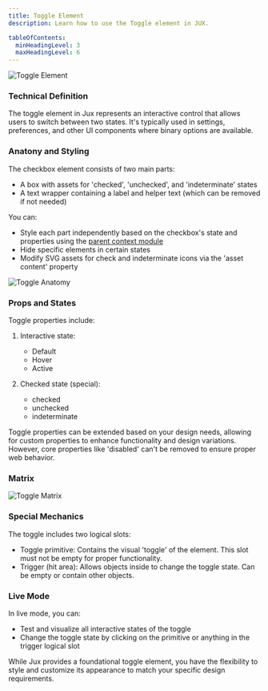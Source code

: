 ```yaml
---
title: Toggle Element
description: Learn how to use the Toggle element in JUX.

tableOfContents:
  minHeadingLevel: 3
  maxHeadingLevel: 6
---
```



<CaptionImage caption="Toggle Element">
  <Image src={toggleElement} alt="Toggle Element" />
</CaptionImage>

### Technical Definition
The toggle element in Jux represents an interactive control that allows users to switch between two states. It's typically used in settings, preferences, and other UI components where binary options are available.

### Anatony and Styling

The checkbox element consists of two main parts:

- A box with assets for 'checked', 'unchecked', and 'indeterminate' states
- A text wrapper containing a label and helper text (which can be removed if not needed)

You can:

- Style each part independently based on the checkbox's state and properties using the [parent context module](/editor/dynamic-design-panel/props-and-variants)
- Hide specific elements in certain states
- Modify SVG assets for check and indeterminate icons via the 'asset content' property

<CaptionImage caption="Toggle Anatomy">
  <Image src={toggleAnatomy} alt="Toggle Anatomy" />
</CaptionImage>

### Props and States

Toggle properties include:

1. Interactive state:
    - Default
    - Hover
    - Active

2. Checked state (special):
    - checked
    - unchecked
    - indeterminate

Toggle properties can be extended based on your design needs, allowing for custom properties to enhance functionality and design variations. However, core properties like 'disabled' can't be removed to ensure proper web behavior.

### Matrix

<CaptionImage caption="Toggle Matrix">
  <Image src={toggleMatrix} alt="Toggle Matrix" />
</CaptionImage>

### Special Mechanics

The toggle includes two logical slots:

- Toggle primitive: Contains the visual 'toggle' of the element. This slot must not be empty for proper functionality.
- Trigger (hit area): Allows objects inside to change the toggle state. Can be empty or contain other objects.

### Live Mode

In live mode, you can:

- Test and visualize all interactive states of the toggle
- Change the toggle state by clicking on the primitive or anything in the trigger logical slot

While Jux provides a foundational toggle element, you have the flexibility to style and customize its appearance to match your specific design requirements.